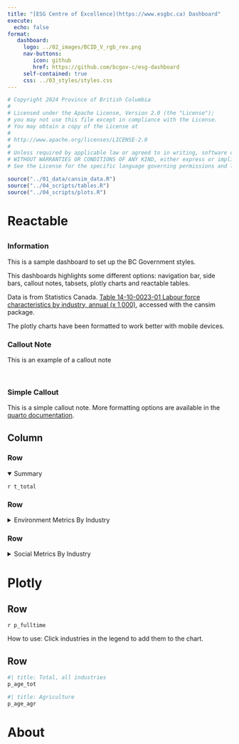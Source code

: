 ```yaml
---
title: "[ESG Centre of Excellence](https://www.esgbc.ca) Dashboard"
execute: 
  echo: false
format:
   dashboard:
     logo: ../02_images/BCID_V_rgb_rev.png
     nav-buttons:
        icon: github
        href: https://github.com/bcgov-c/esg-dashboard
     self-contained: true
     css: ../03_styles/styles.css
---
```


```r
# Copyright 2024 Province of British Columbia
# 
# Licensed under the Apache License, Version 2.0 (the "License");
# you may not use this file except in compliance with the License.
# You may obtain a copy of the License at
# 
# http://www.apache.org/licenses/LICENSE-2.0
# 
# Unless required by applicable law or agreed to in writing, software distributed under the License is distributed on an "AS IS" BASIS,
# WITHOUT WARRANTIES OR CONDITIONS OF ANY KIND, either express or implied.
# See the License for the specific language governing permissions and limitations under the License.
```


```r
source("../01_data/cansim_data.R")
source("../04_scripts/tables.R")
source("../04_scripts/plots.R")
```

# Reactable

##  {.sidebar width="18%"}

### Information

This is a sample dashboard to set up the BC Government styles.

This dashboards highlights some different options: navigation bar, side bars, callout notes, tabsets, plotly charts and reactable tables.

Data is from Statistics Canada. [Table 14-10-0023-01 Labour force characteristics by industry, annual (x 1,000)](https://doi.org/10.25318/1410002301-eng), accessed with the cansim package.

The plotly charts have been formatted to work better with mobile devices.

::: {.callout-note collapse="true"}
### Callout Note

This is an example of a callout note
:::

\

::: {.callout-note appearance="simple"}
### Simple Callout

This is a simple callout note. More formatting options are available in the [quarto documentation](https://quarto.org/docs/authoring/callouts.html#markdown-syntax).
:::

## Column {width="82%"}

### Row

<details style="margin-bottom:0" open>

<summary>Summary</summary>

`r t_total`

</details>

### Row

<details style="margin-bottom:0">

<summary>Environment Metrics By Industry</summary>

<!-- put t_env table here -->

</details>

### Row

<details style="margin-bottom:0">

<summary>Social Metrics By Industry</summary>

`r t_soc`

</details>

# Plotly

## Row {height="55%"}

::: {.card title="Percentage of employees that work full-time, by industry"}

`r p_fulltime`

::: figcaps
How to use: Click industries in the legend to add them to the chart.
:::
:::

## Row {.tabset height="45%" title="Employment by age group"}

```r
#| title: Total, all industries
p_age_tot
```

```r
#| title: Agriculture
p_age_agr
```

# About
